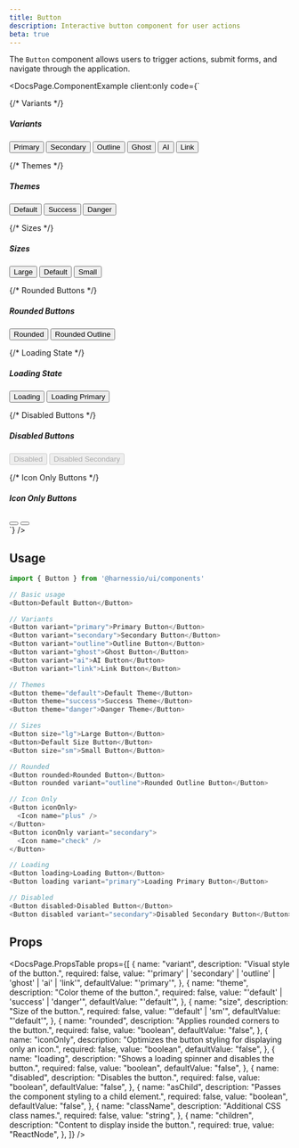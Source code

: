 ```yaml
---
title: Button
description: Interactive button component for user actions
beta: true
---
```


The `Button` component allows users to trigger actions, submit forms, and navigate through the application.


<DocsPage.ComponentExample
  client:only
  code={`<div className="flex flex-col gap-8">
  {/* Variants */}
  <div>
    <h5 className="text-lg font-semibold mb-3">Variants</h5>
    <div className="flex flex-wrap items-end gap-3">
      <Button variant="primary">Primary</Button>
      <Button variant="secondary">Secondary</Button>
      <Button variant="outline">Outline</Button>
      <Button variant="ghost">Ghost</Button>
      <Button variant="ai">AI</Button>
      <Button variant="link">Link</Button>
    </div>
  </div>

{/* Themes */}

<div>
  <h5 className="text-lg font-semibold mb-3">Themes</h5>
  <div className="flex flex-wrap items-end gap-3">
    <Button theme="default">Default</Button>
    <Button theme="success">Success</Button>
    <Button theme="danger">Danger</Button>
  </div>
</div>

{/* Sizes */}

<div>
  <h5 className="text-lg font-semibold mb-3">Sizes</h5>
  <div className="flex flex-wrap items-end gap-3">
    <Button size="lg">Large</Button>
    <Button>Default</Button>
    <Button size="sm">Small</Button>
  </div>
</div>

{/* Rounded Buttons */}

<div>
  <h5 className="text-lg font-semibold mb-3">Rounded Buttons</h5>
  <div className="flex flex-wrap items-end gap-3">
    <Button rounded>Rounded</Button>
    <Button rounded variant="outline">
      Rounded Outline
    </Button>
  </div>
</div>

{/* Loading State */}

<div>
  <h5 className="text-lg font-semibold mb-3">Loading State</h5>
  <div className="flex flex-wrap items-end gap-3">
    <Button loading>Loading</Button>
    <Button loading variant="primary">
      Loading Primary
    </Button>
  </div>
</div>

{/* Disabled Buttons */}

<div>
  <h5 className="text-lg font-semibold mb-3">Disabled Buttons</h5>
  <div className="flex flex-wrap items-end gap-3">
    <Button disabled>Disabled</Button>
    <Button disabled variant="secondary">
      Disabled Secondary
    </Button>
  </div>
</div>

{/* Icon Only Buttons */}

<div>
  <h5 className="text-lg font-semibold mb-3">Icon Only Buttons</h5>
  <div className="flex flex-wrap items-end gap-3">
    <Button iconOnly>
      <Icon name="plus" />
    </Button>
    <Button iconOnly variant="secondary">
      <Icon name="branch" />
    </Button>
  </div>
</div>

</div>`}
/>

## Usage

```typescript jsx
import { Button } from '@harnessio/ui/components'

// Basic usage
<Button>Default Button</Button>

// Variants
<Button variant="primary">Primary Button</Button>
<Button variant="secondary">Secondary Button</Button>
<Button variant="outline">Outline Button</Button>
<Button variant="ghost">Ghost Button</Button>
<Button variant="ai">AI Button</Button>
<Button variant="link">Link Button</Button>

// Themes
<Button theme="default">Default Theme</Button>
<Button theme="success">Success Theme</Button>
<Button theme="danger">Danger Theme</Button>

// Sizes
<Button size="lg">Large Button</Button>
<Button>Default Size Button</Button>
<Button size="sm">Small Button</Button>

// Rounded
<Button rounded>Rounded Button</Button>
<Button rounded variant="outline">Rounded Outline Button</Button>

// Icon Only
<Button iconOnly>
  <Icon name="plus" />
</Button>
<Button iconOnly variant="secondary">
  <Icon name="check" />
</Button>

// Loading
<Button loading>Loading Button</Button>
<Button loading variant="primary">Loading Primary Button</Button>

// Disabled
<Button disabled>Disabled Button</Button>
<Button disabled variant="secondary">Disabled Secondary Button</Button>
```

## Props

<DocsPage.PropsTable
  props={[
    {
      name: "variant",
      description: "Visual style of the button.",
      required: false,
      value: "'primary' | 'secondary' | 'outline' | 'ghost' | 'ai' | 'link'",
      defaultValue: "'primary'",
    },
    {
      name: "theme",
      description: "Color theme of the button.",
      required: false,
      value: "'default' | 'success' | 'danger'",
      defaultValue: "'default'",
    },
    {
      name: "size",
      description: "Size of the button.",
      required: false,
      value: "'default' | 'sm'",
      defaultValue: "'default'",
    },
    {
      name: "rounded",
      description: "Applies rounded corners to the button.",
      required: false,
      value: "boolean",
      defaultValue: "false",
    },
    {
      name: "iconOnly",
      description: "Optimizes the button styling for displaying only an icon.",
      required: false,
      value: "boolean",
      defaultValue: "false",
    },
    {
      name: "loading",
      description: "Shows a loading spinner and disables the button.",
      required: false,
      value: "boolean",
      defaultValue: "false",
    },
    {
      name: "disabled",
      description: "Disables the button.",
      required: false,
      value: "boolean",
      defaultValue: "false",
    },
    {
      name: "asChild",
      description: "Passes the component styling to a child element.",
      required: false,
      value: "boolean",
      defaultValue: "false",
    },
    {
      name: "className",
      description: "Additional CSS class names.",
      required: false,
      value: "string",
    },
    {
      name: "children",
      description: "Content to display inside the button.",
      required: true,
      value: "ReactNode",
    },
  ]}
/>

